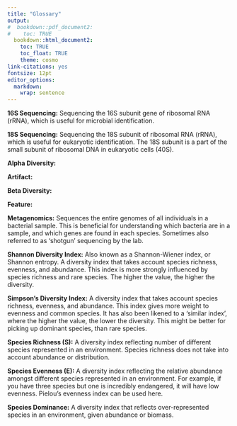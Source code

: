 ```yaml
---
title: "Glossary"
output:
#  bookdown::pdf_document2:
#    toc: TRUE
  bookdown::html_document2: 
    toc: TRUE
    toc_float: TRUE
    theme: cosmo
link-citations: yes
fontsize: 12pt
editor_options: 
  markdown: 
    wrap: sentence
---
```


**16S Sequencing:** Sequencing the 16S subunit gene of ribosomal RNA (rRNA), which is useful for microbial identification. 

**18S Sequencing:** Sequencing the 18S subunit of ribosomal RNA (rRNA), which is useful for eukaryotic identification. The 18S subunit is a part of the small subunit of ribosomal DNA in eukaryotic cells (40S). 

**Alpha Diversity:**

**Artifact:**

**Beta Diversity:**

**Feature:**

**Metagenomics:** Sequences the entire genomes of all individuals in a bacterial sample. This is beneficial for understanding which bacteria are in a sample, and which genes are found in each species. Sometimes also referred to as ‘shotgun’ sequencing by the lab. 

**Shannon Diversity Index:** Also known as a Shannon-Wiener index, or Shannon entropy. A diversity index that takes account species richness, evenness, and abundance. This index is more strongly influenced by species richness and rare species. The higher the value, the higher the diversity. 

**Simpson’s Diversity Index:** A diversity index that takes account species richness, evenness, and abundance. This index gives more weight to evenness and common species. It has also been likened to a ‘similar index’, where the higher the value, the lower the diversity. This might be better for picking up dominant species, than rare species. 

**Species Richness (S):** A diversity index reflecting number of different species represented in an environment. Species richness does not take into account abundance or distribution. 

**Species Evenness (E):** A diversity index reflecting the relative abundance amongst different species represented in an environment. For example, if you have three species but one is incredibly endangered, it will have low evenness. Pielou’s evenness index can be used here. 

**Species Dominance:** A diversity index that reflects over-represented species in an environment, given abundance or biomass. 
